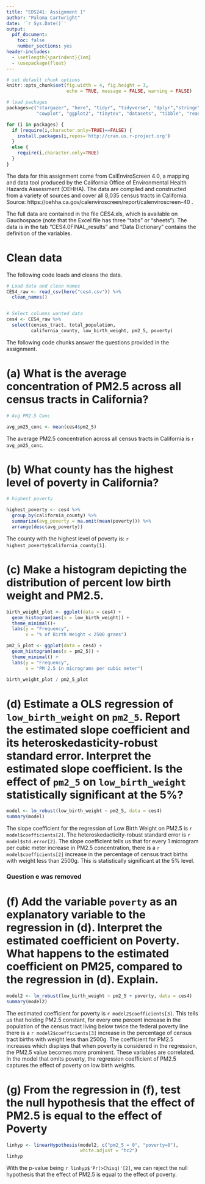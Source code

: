 ```yaml
---
title: "EDS241: Assignment 1"
author: "Paloma Cartwright"
date: '`r Sys.Date()`'
output: 
  pdf_document:
    toc: false
    number_sections: yes
header-includes:
  - \setlength{\parindent}{1em}
  - \usepackage{float}
--- 
```


``` r

# set default chunk options
knitr::opts_chunk$set(fig.width = 4, fig.height = 3, 
                      echo = TRUE, message = FALSE, warning = FALSE)

# load packages
packages=c("stargazer", "here", "tidyr", "tidyverse", "dplyr","stringr", "janitor", "huxtable",
           "cowplot", "ggplot2", "tinytex", "datasets", "tibble", "readxl", "estimatr", "patchwork", "car")

for (i in packages) {
  if (require(i,character.only=TRUE)==FALSE) {
    install.packages(i,repos='http://cran.us.r-project.org')
  }
  else {
    require(i,character.only=TRUE)
  }
}


```

\noindent The data for this assignment come from CalEnviroScreen 4.0, a mapping and data tool produced by the California Office of Environmental Health Hazards Assessment (OEHHA). The data are compiled and constructed from a variety of sources and cover all 8,035 census tracts in California. Source: https://oehha.ca.gov/calenviroscreen/report/calenviroscreen-40 .

\noindent The full data are contained in the file CES4.xls, which is available on Gauchospace (note that the Excel file has three “tabs” or “sheets”). The data is in the tab “CES4.0FINAL_results” and “Data Dictionary” contains the definition of the variables.

# Clean data

\noindent The following code loads and cleans the data.

```r

# Load data and clean names
CES4_raw <- read_csv(here("ces4.csv")) %>% 
  clean_names()


# Select columns wanted data
ces4 <- CES4_raw %>%
  select(census_tract, total_population, 
         california_county, low_birth_weight, pm2_5, poverty)

```

\noindent The following code chunks answer the questions provided in the assignment.  

# (a) What is the average concentration of PM2.5 across all census tracts in California?

```r
# Avg PM2.5 Conc

avg_pm25_conc <- mean(ces4$pm2_5)

```

The average PM2.5 concentration across all census tracts in California is `r avg_pm25_conc`.

# (b) What county has the highest level of poverty in California? 

```r
# highest poverty 

highest_poverty <- ces4 %>% 
  group_by(california_county) %>% 
  summarize(avg_poverty = na.omit(mean(poverty))) %>% 
  arrange(desc(avg_poverty))

```

The county with the highest level of poverty is: `r highest_poverty$california_county[1]`. 

# (c) Make a histogram depicting the distribution of percent low birth weight and PM2.5.

```r

birth_weight_plot <- ggplot(data = ces4) +
  geom_histogram(aes(x = low_birth_weight)) + 
  theme_minimal()+
  labs(y = "Frequency", 
       x = "% of Birth Weight < 2500 grams")

pm2_5_plot <- ggplot(data = ces4) +
  geom_histogram(aes(x = pm2_5)) +
  theme_minimal() +
  labs(y = "Frequency", 
       x = "PM 2.5 in micrograms per cubic meter")

```

```r
birth_weight_plot / pm2_5_plot
```


# (d) Estimate a OLS regression of `low_birth_weight` on `pm2_5`. Report the estimated slope coefficient and its heteroskedasticity-robust standard error. Interpret the estimated slope coefficient. Is the effect of `pm2_5` on `low_birth_weight` statistically significant at the 5%?

```r
model <- lm_robust(low_birth_weight ~ pm2_5, data = ces4)
summary(model)
```

The slope coefficient for the regression of Low Birth Weight on PM2.5 is `r model$coefficients[2]`. The heteroskedacticity-robust standard error is `r model$std.error[2]`. The slope coefficient tells us that for every 1 microgram per cubic meter increase in PM2.5 concentration, there is a `r model$coefficients[2]` increase in the percentage of census tract births with weight less than 2500g. This is statistically significant at the 5% level. 

### Question e was removed

# (f) Add the variable `poverty` as an explanatory variable to the regression in (d). Interpret the estimated coefficient on Poverty. What happens to the estimated coefficient on PM25, compared to the regression in (d). Explain. 

```r
model2 <- lm_robust(low_birth_weight ~ pm2_5 + poverty, data = ces4)
summary(model2)
```

The estimated coefficient for poverty is `r model2$coefficients[3]`. This tells us that holding PM2.5 constant, for every one percent increase in the population of the census tract living below twice the federal poverty line there is a `r model2$coefficients[3]` increase in the percentage of census tract births with weight less than 2500g. The coefficient for PM2.5 increases which displays that when poverty is considered in the regression, the PM2.5 value becomes more prominent. These variables are correlated. In the model that omits poverty, the regression coefficient of PM2.5 captures the effect of poverty on low birth weights. 


# (g) From the regression in (f), test the null hypothesis that the effect of PM2.5 is equal to the effect of Poverty

```r
linhyp <- linearHypothesis(model2, c("pm2_5 = 0", "poverty=0"),
                           white.adjust = "hc2")
linhyp
```
With the p-value being `r linhyp$'Pr(>Chisq)'[2]`, we can reject the null hypothesis that the effect of PM2.5 is equal to the effect of poverty. 

